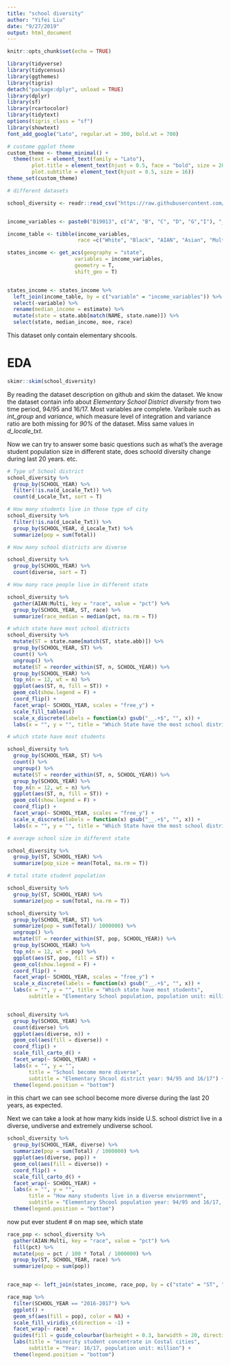 ```yaml
---
title: "school diversity"
author: "Yifei Liu"
date: "9/27/2019"
output: html_document
---
```


```r
knitr::opts_chunk$set(echo = TRUE)
```

```r
library(tidyverse)
library(tidycensus)
library(ggthemes)
library(tigris)
detach("package:dplyr", unload = TRUE)
library(dplyr)
library(sf)
library(rcartocolor)
library(tidytext)
options(tigris_class = "sf")
library(showtext)
font_add_google("Lato", regular.wt = 300, bold.wt = 700)

# custome ggplot theme
custom_theme <- theme_minimal() +
  theme(text = element_text(family = "Lato"),
        plot.title = element_text(hjust = 0.5, face = "bold", size = 28),
        plot.subtitle = element_text(hjust = 0.5, size = 16))
theme_set(custom_theme)

# different datasets

```


```r
school_diversity <- readr::read_csv("https://raw.githubusercontent.com/rfordatascience/tidytuesday/master/data/2019/2019-09-24/school_diversity.csv") # schoold diverse


income_variables <- paste0("B19013", c("A", "B", "C", "D", "G","I"), "_001")

income_table <- tibble(income_variables,
                       race =c("White", "Black", "AIAN", "Asian", "Multi", "Hispanic"))

states_income <- get_acs(geography = "state",
                      variables = income_variables,
                      geometry = T,
                      shift_geo = T)


states_income <- states_income %>%
  left_join(income_table, by = c("variable" = "income_variables")) %>%
  select(-variable) %>%
  rename(median_income = estimate) %>%
  mutate(state = state.abb[match(NAME, state.name)]) %>%
  select(state, median_income, moe, race)

```

This dataset only contain elementary shcools. 

# EDA

```r
skimr::skim(school_diversity)

```


By reading the dataset description on github and skim the dataset. We know the dataset contain info about *Elementary School District diversity* from two time period, 94/95 and 16/17. Most variables are complete. Varibale such as _int_group_ and _variance_, which measure level of integration and variance ratio are both missing for *90%* of the dataset. Miss same values in _d_locale_txt_. 

Now we can try to answer some basic questions such as what's the average student population size in different state, does schoold diversity change during last 20 years. etc.

```r

# Type of School district
school_diversity %>%
  group_by(SCHOOL_YEAR) %>%
  filter(!is.na(d_Locale_Txt)) %>%
  count(d_Locale_Txt, sort = T)

# How many students live in those type of city
school_diversity %>%
  filter(!is.na(d_Locale_Txt)) %>%
  group_by(SCHOOL_YEAR, d_Locale_Txt) %>%
  summarize(pop = sum(Total))

# How many school districts are diverse 

school_diversity %>%
  group_by(SCHOOL_YEAR) %>%
  count(diverse, sort = T)

# How many race people live in different state

school_diversity %>%
  gather(AIAN:Multi, key = "race", value = "pct") %>%
  group_by(SCHOOL_YEAR, ST, race) %>%
  summarize(race_median = median(pct, na.rm = T))

# which state have most school districts
school_diversity %>%
  mutate(ST = state.name[match(ST, state.abb)]) %>%
  group_by(SCHOOL_YEAR, ST) %>%
  count() %>%
  ungroup() %>%
  mutate(ST = reorder_within(ST, n, SCHOOL_YEAR)) %>%
  group_by(SCHOOL_YEAR) %>%
  top_n(n = 12, wt = n) %>%
  ggplot(aes(ST, n, fill = ST)) +
  geom_col(show.legend = F) +
  coord_flip() +
  facet_wrap(~ SCHOOL_YEAR, scales = "free_y") +
  scale_fill_tableau()
  scale_x_discrete(labels = function(x) gsub("__.+$", "", x)) +
  labs(x = "", y = "", title = "Which State have the most school district")

# which state have most students

school_diversity %>%
  group_by(SCHOOL_YEAR, ST) %>%
  count() %>%
  ungroup() %>%
  mutate(ST = reorder_within(ST, n, SCHOOL_YEAR)) %>%
  group_by(SCHOOL_YEAR) %>%
  top_n(n = 12, wt = n) %>%
  ggplot(aes(ST, n, fill = ST)) +
  geom_col(show.legend = F) +
  coord_flip() +
  facet_wrap(~ SCHOOL_YEAR, scales = "free_y") +
  scale_x_discrete(labels = function(x) gsub("__.+$", "", x)) +
  labs(x = "", y = "", title = "Which State have the most school district")

# average school size in different state

school_diversity %>%
  group_by(ST, SCHOOL_YEAR) %>%
  summarize(pop_size = mean(Total, na.rm = T))

# total state student population

school_diversity %>%
  group_by(ST, SCHOOL_YEAR) %>%
  summarize(pop = sum(Total, na.rm = T))


```

```r

school_diversity %>%
  group_by(SCHOOL_YEAR, ST) %>%
  summarize(pop = sum(Total)/ 1000000) %>%
  ungroup() %>%
  mutate(ST = reorder_within(ST, pop, SCHOOL_YEAR)) %>%
  group_by(SCHOOL_YEAR) %>%
  top_n(n = 12, wt = pop) %>%
  ggplot(aes(ST, pop, fill = ST)) +
  geom_col(show.legend = F) +
  coord_flip() +
  facet_wrap(~ SCHOOL_YEAR, scales = "free_y") +
  scale_x_discrete(labels = function(x) gsub("__.+$", "", x)) +
  labs(x = "", y = "", title = "Which state have most students",
       subtitle = "Elementary School population, population unit: million")



```




```r
school_diversity %>%
  group_by(SCHOOL_YEAR) %>%
  count(diverse) %>%
  ggplot(aes(diverse, n)) +
  geom_col(aes(fill = diverse)) +
  coord_flip() +
  scale_fill_carto_d() +
  facet_wrap(~ SCHOOL_YEAR) +
  labs(x = "", y = "",
       title = "School become more diverse",
       subtitle = "Elementary Shcool district year: 94/95 and 16/17") +
  theme(legend.position = "bottom")

```

in this chart we can see school become more diverse during the last 20 years, as expected. 



Next we can take a look at how many kids inside U.S. school district live in a diverse, undiverse and extremely undiverse school.


```r

school_diversity %>%
  group_by(SCHOOL_YEAR, diverse) %>%
  summarize(pop = sum(Total) / 1000000) %>%
  ggplot(aes(diverse, pop)) +
  geom_col(aes(fill = diverse)) +
  coord_flip() +
  scale_fill_carto_d() +
  facet_wrap(~ SCHOOL_YEAR) +
  labs(x = "", y = "",
       title = "How many students live in a diverse enviornment",
       subtitle = "Elementary Shcool population year: 94/95 and 16/17, in millions") +
  theme(legend.position = "bottom")

```



now put ever student # on map see, which state 

```r

race_pop <- school_diversity %>%
  gather(AIAN:Multi, key = "race", value = "pct") %>%
  fill(pct) %>% 
  mutate(pop = pct / 100 * Total / 1000000) %>%
  group_by(ST, SCHOOL_YEAR, race) %>%
  summarize(pop = sum(pop)) 


race_map <- left_join(states_income, race_pop, by = c("state" = "ST", "race"))

race_map %>%
  filter(SCHOOL_YEAR == "2016-2017") %>%
  ggplot() +
  geom_sf(aes(fill = pop), color = NA) +
  scale_fill_viridis_c(direction = -1) +
  facet_wrap(~ race) +
  guides(fill = guide_colourbar(barheight = 0.3, barwidth = 20, direction = "horizontal", ticks = F)) +
  labs(title = "minority student concentrate in Costal cities",
       subtitle = "Year: 16/17, population unit: million") +
  theme(legend.position = "bottom")
  

```



```r





```












